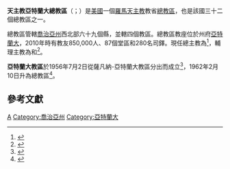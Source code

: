 {{Multiple issues|
{{Primarysources|time=2020-05-30T12:27:30+00:00}}
{{Refimprove|time=2020-05-30T12:27:30+00:00}}
}}
{{Infobox Roman Catholic diocese
|Roman Catholic Diocese of = 天主教亞特蘭大總教區
|Latin name of diocese = Archidiocesis Atlantensis
|border = catholic
|image = [[File:Cathedral_Of_Christ_the_King_in_Atlanta.jpg|250px]]
|caption = 基督君王主教座堂
|coat_of_arms = [[File:Roman_Catholic_Archdiocese_of_Atlanta.svg|175px]]
|coat_of_arms_caption = 總教區牧徽
|location = [[美國|美國]]
|territory =  [[喬治亞州|喬治亞州]]西北部六十九縣 
|population = 850,000
|rite = [[羅馬禮|羅馬禮]]
|patron = [[聖母無原罪瞻禮|聖母無原罪]]、[[教宗庇護十世|教宗庇護十世]]
|province = 亞特蘭大
|established = 1956年7月2日（教區）<br />1962年2月10日（總教區）
|cathedral = [[基督君王主教座堂_(亞特蘭大)|基督君王主教座堂]]
|co-cathedral =
|leadership = 總主教
|website = [https://archatl.com/ 總教區官方網站]
|pope = {{incumbent pope}}
|metropolitan = {{link-en|額我略·若望·哈特邁爾|Gregory John Hartmayer|額我略·J·哈特邁爾}}
|coadjutor archbishop = 
|auxiliary = {{link-en|岳厄爾·瑪竇·康曾|Joel Matthias Konzen|岳厄爾·M·康曾}}<br />{{link-en|伯爾納鐸·什萊辛格|Bernard Shlesinger|伯爾納鐸·E·什萊辛格三世}}
|emeritus = 
|map = [[File:Archdiocese_of_Atlanta.jpg|250px]]
|map_caption = 總教區管轄圖
}}
'''天主教亞特蘭大總教區'''（{{lang-la|Archidiocesis Atlantensis}}；{{lang-en|Roman Catholic Archdiocese of Atlanta}}）是[[美國|美國]]一個[[羅馬天主教|羅馬天主教]]教省[[總教區|總教區]]，也是該國三十二個總教區之一。

總教區管轄[[喬治亞州|喬治亞州]]西北部六十九個縣，並轄四個教區。總教區教座位於州府[[亞特蘭大|亞特蘭大]]，2010年時有教友850,000人、87個堂區和280名司鐸。現任總主教為{{link-en|額我略·若望·哈特邁爾|Gregory John Hartmayer|額我略·J·哈特邁爾}}<ref>{{cite press release |title=Resignations and Appointments, 05.03.2020 |url=https://press.vatican.va/content/salastampa/en/bollettino/pubblico/2020/03/05/200305a.html |publisher=Holy See Press Office |accessdate=2020-03-05 |archiveurl=https://web.archive.org/web/20200305124430/https://press.vatican.va/content/salastampa/en/bollettino/pubblico/2020/03/05/200305a.html |archivedate=2020-03-05 |language=en |date=2020-03-05 |dead-url=no }}</ref>，輔理主教為{{link-en|岳厄爾·瑪竇·康曾|Joel Matthias Konzen|岳厄爾·M·康曾}}和{{link-en|伯爾納鐸·什萊辛格|Bernard Shlesinger|伯爾納鐸·E·什萊辛格三世}}<ref>{{cite web |title=Current Bishops of the Archdiocese of Atlanta |url=https://archatl.com/about/archbishop-and-bishops/ |publisher=The Roman Catholic Archdiocese of Atlanta |accessdate=2019-07-12 |archiveurl=https://web.archive.org/web/20190712143025/https://archatl.com/about/archbishop-and-bishops/ |archivedate=2019-07-12 |language=en |dead-url=no }}</ref>。

'''亞特蘭大教區'''於1956年7月2日從薩凡納-亞特蘭大教區分出而成立<ref>{{cite book |title=ACTA APOSTOLICAE SEDIS |series=II |volume=XXIII |year=1956 |url=https://www.vatican.va/archive/aas/documents/AAS-48-1956-ocr.pdf |publisher=Typis Polyglottis Vaticanis |accessdate=2020-01-24 |language=la |pages=750-752 |archive-date=2020-04-21 |archive-url=https://web.archive.org/web/20200421185405/https://www.vatican.va/archive/aas/documents/AAS-48-1956-ocr.pdf |dead-url=no }}</ref>，1962年2月10日升為總教區<ref>{{cite book |title=ACTA APOSTOLICAE SEDIS |series=III |volume=V |year=1963 |publisher=Typis Polyglottis Vaticanis |pages=919-920 |url=https://www.vatican.va/archive/aas/documents/AAS-55-1963-ocr.pdf |accessdate=2020-01-24 |language=la |archive-date=2020-04-22 |archive-url=https://web.archive.org/web/20200422123821/https://www.vatican.va/archive/aas/documents/AAS-55-1963-ocr.pdf |dead-url=no }}</ref>。

==參考文獻==
{{reflist}}

{{美國天主教教區}}

[[Category:美國天主教教區|A]]
[[Category:喬治亞州|Category:喬治亞州]]
[[Category:亞特蘭大|Category:亞特蘭大]]